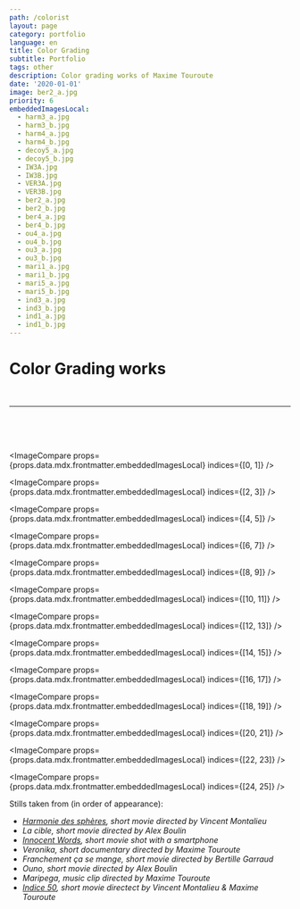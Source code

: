 ```yaml
---
path: /colorist
layout: page
category: portfolio
language: en
title: Color Grading
subtitle: Portfolio
tags: other
description: Color grading works of Maxime Touroute
date: '2020-01-01'
image: ber2_a.jpg
priority: 6
embeddedImagesLocal:
  - harm3_a.jpg
  - harm3_b.jpg
  - harm4_a.jpg
  - harm4_b.jpg
  - decoy5_a.jpg
  - decoy5_b.jpg
  - IW3A.jpg
  - IW3B.jpg
  - VER3A.jpg
  - VER3B.jpg
  - ber2_a.jpg
  - ber2_b.jpg
  - ber4_a.jpg
  - ber4_b.jpg
  - ou4_a.jpg
  - ou4_b.jpg
  - ou3_a.jpg
  - ou3_b.jpg
  - mari1_a.jpg
  - mari1_b.jpg
  - mari5_a.jpg
  - mari5_b.jpg
  - ind3_a.jpg
  - ind3_b.jpg
  - ind1_a.jpg
  - ind1_b.jpg
---
```


<div style={{marginBottom: '2em'}}>
<h1 style={{textAlign: 'center'}}>Color Grading works</h1>


<br/>
</div>
<hr/>
<br/>
<br/>
<br/>

<ImageCompare props={props.data.mdx.frontmatter.embeddedImagesLocal} indices={[0, 1]} />

<ImageCompare props={props.data.mdx.frontmatter.embeddedImagesLocal} indices={[2, 3]} />

<ImageCompare props={props.data.mdx.frontmatter.embeddedImagesLocal} indices={[4, 5]} />

<ImageCompare props={props.data.mdx.frontmatter.embeddedImagesLocal} indices={[6, 7]} />

<ImageCompare props={props.data.mdx.frontmatter.embeddedImagesLocal} indices={[8, 9]} />

<ImageCompare props={props.data.mdx.frontmatter.embeddedImagesLocal} indices={[10, 11]} />

<ImageCompare props={props.data.mdx.frontmatter.embeddedImagesLocal} indices={[12, 13]} />

<ImageCompare props={props.data.mdx.frontmatter.embeddedImagesLocal} indices={[14, 15]} />

<ImageCompare props={props.data.mdx.frontmatter.embeddedImagesLocal} indices={[16, 17]} />

<ImageCompare props={props.data.mdx.frontmatter.embeddedImagesLocal} indices={[18, 19]} />

<ImageCompare props={props.data.mdx.frontmatter.embeddedImagesLocal} indices={[20, 21]} />

<ImageCompare props={props.data.mdx.frontmatter.embeddedImagesLocal} indices={[22, 23]} />

<ImageCompare props={props.data.mdx.frontmatter.embeddedImagesLocal} indices={[24, 25]} />

Stills taken from (in order of appearance):

- _[Harmonie des sphères](/harmoniedesspheres#content), short movie directed by Vincent Montalieu_
- _La cible, short movie directed by Alex Boulin_
- _[Innocent Words](/innocentWords#content), short movie shot with a smartphone_
- _Veronika, short documentary directed by Maxime Touroute_
- _Franchement ça se mange, short movie directed by Bertille Garraud_
- _Ouno, short movie directed by Alex Boulin_
- _Maripega, music clip directed by Maxime Touroute_
- _[Indice 50](/indice50#content), short movie directect by Vincent Montalieu & Maxime Touroute_
